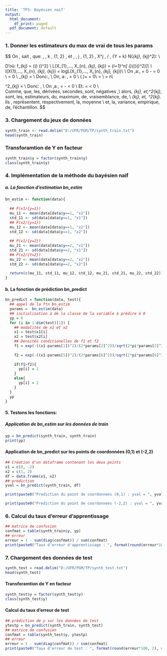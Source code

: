 ---
title: 'TP3: Bayésien naif'
output:
  html_document:
    df_print: paged
  pdf_document: default
---
### 1. Donner les estimateurs du max de vrai de tous les params


$$
On \, sait \, que: \,  \forall \, k \in \, \{1, 2\} \, et \, \forall \, j \in \, \{1, 2\} \, X^j \, / \, \{Y = k\} \leadsto N(\mu_{kj}, \sigma_{kj}^2):  \\

D'où: 
f_{kj} = \frac{1}{\sigma_{kj\sqrt{2\pi}}}\exp((\frac{-1}{2})
(\frac{x-\mu_{kj}}{\sigma_{kj}})^2) \\
L(X_{1},..., X_{n}, \mu_{kj}, \sigma_{kj}) = \prod_{i=1}^n[
(\frac{1}{\sigma_{kj}\sqrt{2\pi}})\exp((\frac{-1}{2})(\frac{x-\mu_{kj}}{\sigma_{kj}})^2)]\\
\Rightarrow \boxed{L(X_{1},.., X_{n}, \mu_{kj}, \sigma_{kj})  = \prod_{i=1}^n[(2\pi\sigma_{kj}^2)^\frac{-1}{2}\exp((\frac{-1}{2})(\frac{x_{i} -\mu_{kj}}{\sigma_{kj}})^2)]}\\
l(X_{1},..., X_{n}, \mu_{kj}, \sigma_{kj}) = logL(X_{1},..., X_{n}, \mu_{kj}, \sigma_{kj})\\
\Rightarrow \boxed{l(X_{1},..., X_{n}, \mu_{kj}, \sigma_{kj}) = log(2\pi\sigma^2_{kj})^\frac{-n}{2} - \frac{\sum_{i=1}^n(x_{i}-\mu_{kj})^2}{2\sigma^2_{kj}}}\\
On \,a:\,\frac{\delta ln[L]}{\delta\mu_{kj}} = 0  \Rightarrow -\frac{-2\sum_{i=1}^n(x_{i}-\mu_{kj})}{2\sigma^2_{kj}} = 0 \\
\Rightarrow \frac{\sum_{i=1}^n(x_{i}-\mu_{kj})}{\sigma^2_{kj}} = 0 \\
\Rightarrow \mu_{kj} = \frac{\sum_{i=1}^nx_{i}}{n}\\
Donc:\, \boxed{\widehat{\mu}_{kj} = \overline{X}} \\
On\, a: \, \frac{\delta ln[L]}{\delta\sigma^2} = 0 \\
\Rightarrow (\frac{-n}{2}.\frac{1}{\sigma^2_{kj}})+ \frac{\sum_{i=1}^n(x_{i}-\mu_{kj})^2}{2\sigma^4_{kj}} = 0\\
\Rightarrow \frac{\sum_{i=1}^n(x_{i}-\mu_{kj})^2}{2\sigma^4_{kj}} = \frac{n}{2\sigma^2_{kj}} \\
\Rightarrow \frac{\sum_{i=1}^n(x_{i}-\mu_{kj})^2}{\sigma^2_{kj}} = n\\

\Rightarrow \sigma^2_{kj} = \frac{\sum_{i=1}^n(x_{i}-\mu_{kj})^2}{n}\\
Donc: \, \boxed{\widehat \sigma^2_{kj} = \frac{\sum_{i=1}^n(X_{i}-\overline{X})^2}{n}}\\
On \,a:\,\frac{\delta^2 ln[L]}{\delta\mu_{kj}^2} = - \frac{\sum_{i=1}^nx_{i}}{\sigma} < 0 \\
Et: \frac{\delta^2 ln[L]}{\delta\sigma_{kj}^2} = \frac{-8\sigma^3_{kj} \sum_{i=1}^n(x_{i}-\mu_{kj})^2}{4(\sigma^4_{kj})^2} < 0 \\\
Comme\, que\, les\, dérivées\, secondes\, sont\, négatives \,\\ alors\, \widehat\mu_{kj}\, et\,\widehat\sigma^2_{kj}\,
sont\, les\, estimateurs\, du\, maximum\, de\, vraisemblance\, de\, \\ \mu_{kj}\, et\, \sigma^2_{kj}. 
Ils \, représentent\, respectivement\, la\, moyenne \\
et\, la\, variance\, empirique\, de\, l'échantillon.
$$

### 3. Chargement du jeux de données 
```{r}
synth_train <- read.delim("D:/UFR/PGM/TP/synth_train.txt")
head(synth_train)
```
### Transforamtion de Y en facteur
```{r}
synth_train$y = factor(synth_train$y)
class(synth_train$y)
```

### 4. Implémentation de la méthode du bayésien naif
##### a. La fonction d'estimation bn_estim
```{r}
bn_estim <- function(data){
  
  ## P(x1/{y=1})
  mu_11 <- mean(data[data$y==1, "x1"])
  std_11 <- sd(data[data$y==1, "x1"])
  ## P(x2/{y=1})
  mu_12 <- mean(data[data$y==1, "x2"])
  std_12 <- sd(data[data$y==1, "x2"])
  
  ## P(x1/{y=2})
  mu_21 <- mean(data[data$y==2, "x1"])
  std_21 <- sd(data[data$y==2, "x1"])
  ## P(x2/{Y=2})
  mu_22 <- mean(data[data$y==2, "x2"])
  std_22 <- sd(data[data$y==2, "x2"])
  
  return(c(mu_11, std_11, mu_12, std_12, mu_21, std_21, mu_22, std_22))
}

```

#### b. La fonction de prédiction bn_predict
```{r}
bn_predict = function(data, test){
  ## appel de la ftn bn_estim
  params =  bn_estim(data) 
  ## initialisation à de la classe de la variable à prédire à 0
  yp = 0
  for (i in 1:dim(test)[1]) {
    ## modalités de x1 et x2
    x1 = test$x1[i]
    x2 = test$x2[i]
    ## Densités conditionelles de f1 et f2
    f1 = exp(-((x1-params[1])^2)/(2*params[2]^2))/sqrt(2*pi*params[2]^2) * exp(-((x2-params[3])^2)/(2*params[4]^2))/sqrt(2*pi*params[4]^2)
    
    f2 = exp(-((x1-params[5])^2)/(2*params[6]^2))/sqrt(2*pi*params[6]^2) * exp(-((x2-params[7])^2)/(2*params[8]^2))/sqrt(2*pi*params[8]^2)
    
    if(f1>f2){
      yp[i] = 1
    }
    else{
      yp[i] = 2
    }
  }
  yp
}

```

#### 5. Testons les fonctions:
##### Application de bn_estim sur les données de train

```{r}
yp = bn_predict(synth_train, synth_train)
print(yp)
```

#### Application de bn_predict sur les points de coordonnées (0,1) et (-2,2)

```{r}
## Création d'un dataframe contenant les deux points
x1 = c(0, -2)
x2 = c(1, 2)
df = data.frame(x1, x2)
## prédiction
yval = bn_predict(synth_train, df)
```

```{r}
print(paste0("Prediction du point de coordonnees (0,1) : yval = ", yval[1]))

```

```{r}
print(paste0("Prediction du point de coordonnees (-2,2) : yval = ", yval[2]))

```

### 6. Calcul du taux d'erreur d'apprentissage
```{r}
## matrice de confusion
confmat = table(synth_train$y, yp)
## erreur
erreur = 1 - sum(diag(confmat)) / sum(confmat)
print(paste0("Taux d'erreur d'apprentissage : ", format(round(erreur*100, 2), nsmall = 2), "%"))
```
### 7. Chargement des données de test
```{r}
synth_test = read.delim("D:/UFR/PGM/TP/synth_test.txt")
head(synth_test)
```

#### Transforamtion de Y en facteur 
```{r}
synth_test$y = factor(synth_test$y)
class(synth_test$y)
```
#### Calcul du taux d'erreur de test
```{r}
## prédiction de y sur les données de test
ytestp = bn_predict(synth_train, synth_test)
## matrice de confusion
confmat = table(synth_test$y, ytestp)
## erreur
erreur = 1 - sum(diag(confmat)) / sum(confmat)
print(paste0("Taux d'erreur de test : ", format(round(erreur*100, 2), nsmall = 2), "%"))
```





















